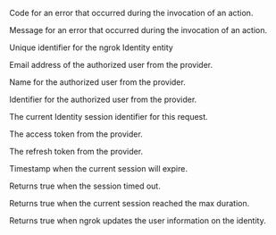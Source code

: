 
<Config>
	<ConfigItem title="actions.ngrok.oauth.error.code" type="string">
		<p>Code for an error that occurred during the invocation of an action.</p>
	</ConfigItem>
	<ConfigItem title="actions.ngrok.oauth.error.message" type="string">
		<p>
			Message for an error that occurred during the invocation of an action.
		</p>
	</ConfigItem>
	<ConfigItem title="actions.ngrok.oauth.identity.id" type="string">
		<p>Unique identifier for the ngrok Identity entity</p>
	</ConfigItem>
	<ConfigItem title="actions.ngrok.oauth.identity.email" type="string">
		<p>Email address of the authorized user from the provider.</p>
	</ConfigItem>
	<ConfigItem title="actions.ngrok.oauth.identity.name" type="string">
		<p>Name for the authorized user from the provider.</p>
	</ConfigItem>
	<ConfigItem
		title="actions.ngrok.oauth.identity.provider_user_id"
		type="string"
	>
		<p>Identifier for the authorized user from the provider.</p>
	</ConfigItem>
	<ConfigItem
		title="actions.ngrok.oauth.identity.current_provider_session_id"
		type="string"
	>
		<p>The current Identity session identifier for this request.</p>
	</ConfigItem>
	<ConfigItem title="actions.ngrok.oauth.access_token" type="string">
		<p>The access token from the provider.</p>
	</ConfigItem>
	<ConfigItem title="actions.ngrok.oauth.refresh_token" type="string">
		<p>The refresh token from the provider.</p>
	</ConfigItem>
	<ConfigItem title="actions.ngrok.oauth.expires_at" type="string">
		<p>Timestamp when the current session will expire.</p>
	</ConfigItem>
	<ConfigItem title="actions.ngrok.oauth.session_timed_out" type="boolean">
		<p>Returns true when the session timed out.</p>
	</ConfigItem>
	<ConfigItem
		title="actions.ngrok.oauth.session_max_duration_reached"
		type="boolean"
	>
		<p>Returns true when the current session reached the max duration.</p>
	</ConfigItem>
	<ConfigItem title="actions.ngrok.oauth.userinfo_refreshed" type="boolean">
		<p>Returns true when ngrok updates the user information on the identity.</p>
	</ConfigItem>
</Config>
